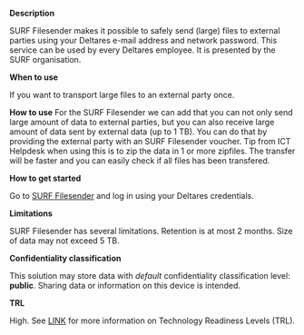 **Description**

SURF Filesender makes it possible to safely send (large) files to external parties using your Deltares e-mail address and network password. This service can be used by every Deltares employee. It is presented by the SURF organisation.

**When to use**

If you want to transport large files to an external party once. 

**How to use**
For the SURF Filesender we can add that you can not only send large amount of data to external parties, but you can also receive large amount of data sent by external data (up to 1 TB). You can do that by providing the external party with an SURF Filesender voucher. Tip from ICT Helpdesk when using this is to zip the data in 1 or more zipfiles. The transfer will be faster and you can easily check if all files has been transfered.

**How to get started**

Go to [SURF Filesender](https://www.surf.nl/diensten/surffilesender) and log in using your Deltares credentials.

**Limitations**

SURF Filesender has several limitations. Retention is at most 2 months. Size of data may not exceed 5 TB.

**Confidentiality classification**

This solution may store data with _default_ confidentiality classification level: __public__. Sharing data or information on this device is intended.

**TRL**

High. See [LINK](/storage-finder/trl) for more information on Technology Readiness Levels (TRL).
